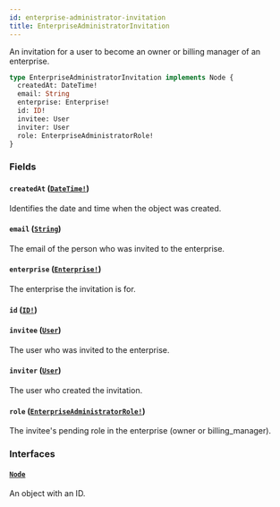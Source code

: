 ```yaml
---
id: enterprise-administrator-invitation
title: EnterpriseAdministratorInvitation
---
```


An invitation for a user to become an owner or billing manager of an enterprise.

```graphql
type EnterpriseAdministratorInvitation implements Node {
  createdAt: DateTime!
  email: String
  enterprise: Enterprise!
  id: ID!
  invitee: User
  inviter: User
  role: EnterpriseAdministratorRole!
}
```

### Fields

#### `createdAt` ([`DateTime!`](/docs/api/scalars/date-time))

Identifies the date and time when the object was created.

#### `email` ([`String`](/docs/api/scalars/string))

The email of the person who was invited to the enterprise.

#### `enterprise` ([`Enterprise!`](/docs/api/objects/enterprise))

The enterprise the invitation is for.

#### `id` ([`ID!`](/docs/api/scalars/id))

#### `invitee` ([`User`](/docs/api/objects/user))

The user who was invited to the enterprise.

#### `inviter` ([`User`](/docs/api/objects/user))

The user who created the invitation.

#### `role` ([`EnterpriseAdministratorRole!`](/docs/api/enums/enterprise-administrator-role))

The invitee's pending role in the enterprise (owner or billing_manager).

### Interfaces

#### [`Node`](/docs/api/interfaces/node)

An object with an ID.
